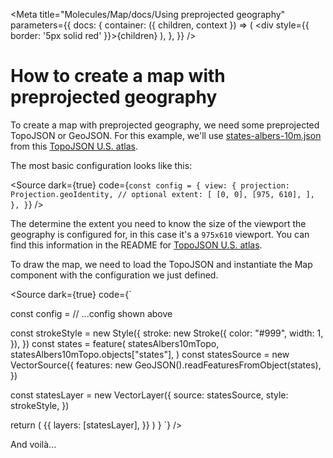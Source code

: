 
<Meta title="Molecules/Map/docs/Using preprojected geography"  parameters={{
    docs: {
      container: ({ children, context }) => (
        <DocsContainer context={context}>
          <div style={{ border: '5px solid red' }}>{children}</div>
        </DocsContainer>
      ),
    },
  }} />

# How to create a map with preprojected geography

To create a map with preprojected geography, we need some preprojected TopoJSON or GeoJSON. For this example, we'll use [states-albers-10m.json](https://cdn.jsdelivr.net/npm/us-atlas@3/states-albers-10m.json) from this [TopoJSON U.S. atlas](https://github.com/topojson/us-atlas).

The most basic configuration looks like this:

<Source dark={true} code={`
const config = {
  view: {
    projection: Projection.geoIdentity, // optional
    extent: [
      [0, 0],
      [975, 610],
    ],
  },
}
`} />

The determine the extent you need to know the size of the viewport the geography is configured for, in this case it's a `975x610` viewport. You can find this information in the README for [TopoJSON U.S. atlas](https://github.com/topojson/us-atlas).

<Hint text="Notice that setting the projection is optional, because the default projection is `Projection.geoIdentity`" />

To draw the map, we need to load the TopoJSON and instantiate the Map component with the configuration we just defined.

<Source dark={true} code={`


  const config = // ...config shown above

  const strokeStyle = new Style({
    stroke: new Stroke({
      color: "#999",
      width: 1,
    }),
  })
  const states = feature(
    statesAlbers10mTopo,
    statesAlbers10mTopo.objects["states"],
  )
  const statesSource = new VectorSource({
    features: new GeoJSON().readFeaturesFromObject(states),
  })

  const statesLayer = new VectorLayer({
    source: statesSource,
    style: strokeStyle,
  })

 return (
    <Map config={config}>
      {{
        layers: [statesLayer],
      }}
    </Map>
  )
}
`} />

And voilà...

<Canvas of={MapStories.USPreprojected} />
